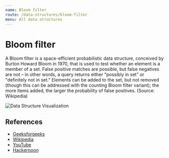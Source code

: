 ```yaml
---
name: Bloom filter
route: /data-structures/bloom-filter
menu: All data structures
---
```


# Bloom filter

A Bloom filter is a space-efficient probabilistic data structure, conceived by Burton
Howard Bloom in 1970, that is used to test whether an element is a member of a set. False
positive matches are possible, but false negatives are not – in other words, a query
returns either "possibly in set" or "definitely not in set." Elements can be added to the
set, but not removed (though this can be addressed with the counting Bloom filter
variant); the more items added, the larger the probability of false positives. (Source:
Wikipedia)

![Data Structure Visualization](https://upload.wikimedia.org/wikipedia/commons/thumb/a/ac/Bloom_filter.svg/360px-Bloom_filter.svg.png)

## References

- [Geeksforgeeks](https://www.geeksforgeeks.org/bloom-filters-introduction-and-python-implementation/)
- [Wikipedia](https://en.wikipedia.org/wiki/Bloom_filter)
- [YouTube](https://www.youtube.com/watch?v=bEmBh1HtYrw)
- [Hackernoon](https://hackernoon.com/probabilistic-data-structures-bloom-filter-5374112a7832)
